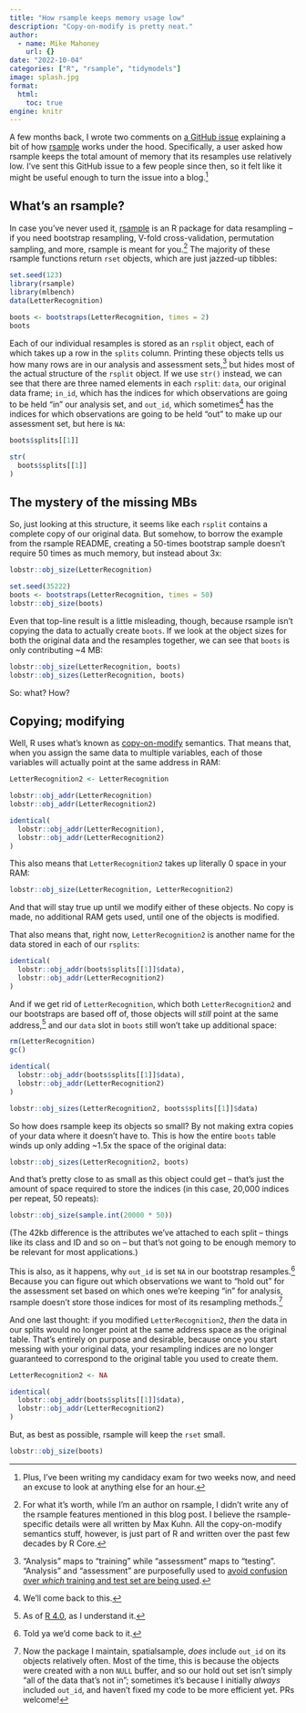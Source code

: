 ```yaml
---
title: "How rsample keeps memory usage low"
description: "Copy-on-modify is pretty neat."
author:
  - name: Mike Mahoney
    url: {}
date: "2022-10-04"
categories: ["R", "rsample", "tidymodels"]
image: splash.jpg
format: 
  html:
    toc: true
engine: knitr
---
```


A few months back, I wrote two comments on [a GitHub issue](https://github.com/tidymodels/rsample/issues/335) explaining a bit of how [rsample](https://rsample.tidymodels.org/) works under the hood. Specifically, a user asked how rsample keeps the total amount of memory that its resamples use relatively low. I've sent this GitHub issue to a few people since then, so it felt like it might be useful enough to turn the issue into a blog.^[Plus, I've been writing my candidacy exam for two weeks now, and need an excuse to look at anything else for an hour.]

## What's an rsample?

In case you've never used it, [rsample](https://rsample.tidymodels.org/) is an R package for data resampling -- if you need bootstrap resampling, V-fold cross-validation, permutation sampling, and more, rsample is meant for you.^[For what it's worth, while I'm an author on rsample, I didn't write any of the rsample features mentioned in this blog post. I believe the rsample-specific details were all written by Max Kuhn. All the copy-on-modify semantics stuff, however, is just part of R and written over the past few decades by R Core.] The majority of these rsample functions return `rset` objects, which are just jazzed-up tibbles:

```r
set.seed(123)
library(rsample)
library(mlbench)
data(LetterRecognition)

boots <- bootstraps(LetterRecognition, times = 2)
boots
```

Each of our individual resamples is stored as an `rsplit` object, each of which takes up a row in the `splits` column. Printing these objects tells us how many rows are in our analysis and assessment sets,^["Analysis" maps to "training" while "assessment" maps to "testing". "Analysis" and "assessment" are purposefully used to [avoid confusion over _which_ training and test set are being used](https://www.tmwr.org/resampling.html#resampling-methods).] but hides most of the actual structure of the `rsplit` object. If we use `str()` instead, we can see that there are three named elements in each `rsplit`: `data`, our original data frame; `in_id`, which has the indices for which observations are going to be held "in" our analysis set, and `out_id`, which sometimes^[We'll come back to this.] has the indices for which observations are going to be held "out" to make up our assessment set, but here is `NA`:

```r
boots$splits[[1]]

str(
  boots$splits[[1]]
)
```

## The mystery of the missing MBs

So, just looking at this structure, it seems like each `rsplit` contains a complete copy of our original data. But somehow, to borrow the example from the rsample README, creating a 50-times bootstrap sample doesn't require 50 times as much memory, but instead about 3x:

```r
lobstr::obj_size(LetterRecognition)

set.seed(35222)
boots <- bootstraps(LetterRecognition, times = 50)
lobstr::obj_size(boots)
```

Even that top-line result is a little misleading, though, because rsample isn't copying the data to actually create `boots`. If we look at the object sizes for both the original data and the resamples together, we can see that `boots` is only contributing ~4 MB:

```r
lobstr::obj_size(LetterRecognition, boots)
lobstr::obj_sizes(LetterRecognition, boots)
```

So: what? How?

## Copying; modifying

Well, R uses what's known as [copy-on-modify](https://adv-r.hadley.nz/names-values.html) semantics. That means that, when you assign the same data to multiple variables, each of those variables will actually point at the same address in RAM:

```r
LetterRecognition2 <- LetterRecognition

lobstr::obj_addr(LetterRecognition)
lobstr::obj_addr(LetterRecognition2)

identical(
  lobstr::obj_addr(LetterRecognition),
  lobstr::obj_addr(LetterRecognition2)
)
```

This also means that `LetterRecognition2` takes up literally 0 space in your RAM:

```r
lobstr::obj_size(LetterRecognition, LetterRecognition2)
```

And that will stay true up until we modify either of these objects. No copy is made, no additional RAM gets used, until one of the objects is modified.

That also means that, right now, `LetterRecognition2` is another name for the data stored in each of our `rsplits`:

```r
identical(
  lobstr::obj_addr(boots$splits[[1]]$data),
  lobstr::obj_addr(LetterRecognition2)
)
```

And if we get rid of `LetterRecognition`, which both `LetterRecognition2` and our bootstraps are based off of, those objects will _still_ point at the same address,^[As of [R 4.0](https://stat.ethz.ch/pipermail/r-announce/2020/000653.html), as I understand it.] and our `data` slot in `boots` still won't take up additional space:

```r
rm(LetterRecognition)
gc()

identical(
  lobstr::obj_addr(boots$splits[[1]]$data),
  lobstr::obj_addr(LetterRecognition2)
)

lobstr::obj_sizes(LetterRecognition2, boots$splits[[1]]$data)
```

So how does rsample keep its objects so small? By not making extra copies of your data where it doesn't have to. This is how the entire `boots` table winds up only adding ~1.5x the space of the original data:

```r
lobstr::obj_sizes(LetterRecognition2, boots)
```

And that's pretty close to as small as this object could get -- that's just the amount of space required to store the indices (in this case, 20,000 indices per repeat, 50 repeats):

```r
lobstr::obj_size(sample.int(20000 * 50))
```

(The 42kb difference is the attributes we've attached to each split -- things like its class and ID and so on -- but that's not going to be enough memory to be relevant for most applications.)

This is also, as it happens, why `out_id` is set `NA` in our bootstrap resamples.^[Told ya we'd come back to it.] Because you can figure out which observations we want to "hold out" for the assessment set based on which ones we're keeping "in" for analysis, rsample doesn't store those indices for most of its resampling methods.^[Now the package I maintain, spatialsample, _does_ include `out_id` on its objects relatively often. Most of the time, this is because the objects were created with a non `NULL` buffer, and so our hold out set isn't simply "all of the data that's not in"; sometimes it's because I initially _always_ included `out_id`, and haven't fixed my code to be more efficient yet. PRs welcome!]

And one last thought: if you modified `LetterRecognition2`, _then_ the data in our splits would no longer point at the same address space as the original table. That's entirely on purpose and desirable, because once you start messing with your original data, your resampling indices are no longer guaranteed to correspond to the original table you used to create them.

```r
LetterRecognition2 <- NA

identical(
  lobstr::obj_addr(boots$splits[[1]]$data),
  lobstr::obj_addr(LetterRecognition2)
)
```

But, as best as possible, rsample will keep the `rset` small.

```r
lobstr::obj_size(boots)
```

